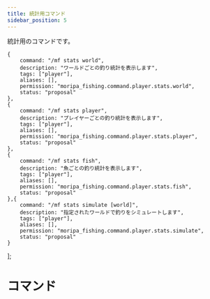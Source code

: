```yaml
---
title: 統計用コマンド
sidebar_position: 5
---
```


統計用のコマンドです。

    {
        command: "/mf stats world",
        description: "ワールドごとの釣り統計を表示します",
        tags: ["player"],
        aliases: [],
        permission: "moripa_fishing.command.player.stats.world",
        status: "proposal"
    },
    {
        command: "/mf stats player",
        description: "プレイヤーごとの釣り統計を表示します",
        tags: ["player"],
        aliases: [],
        permission: "moripa_fishing.command.player.stats.player",
        status: "proposal"
    },
    {
        command: "/mf stats fish",
        description: "魚ごとの釣り統計を表示します",
        tags: ["player"],
        aliases: [],
        permission: "moripa_fishing.command.player.stats.fish",
        status: "proposal"
    },{
        command: "/mf stats simulate [world]",
        description: "指定されたワールドで釣りをシミュレートします",
        tags: ["player"],
        aliases: [],
        permission: "moripa_fishing.command.player.stats.simulate",
        status: "proposal"
    }
];

# コマンド

<CommandList list={commandList} />
